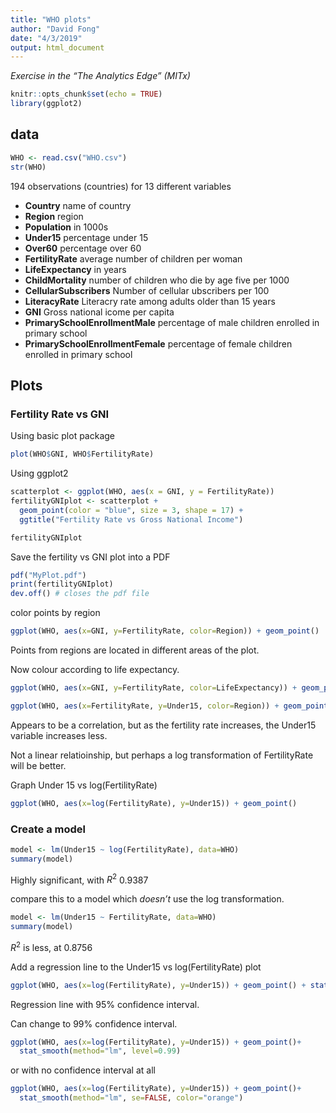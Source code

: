 ```yaml
---
title: "WHO plots"
author: "David Fong"
date: "4/3/2019"
output: html_document
---
```


*Exercise in the "The Analytics Edge" (MITx)*

```r
knitr::opts_chunk$set(echo = TRUE)
library(ggplot2)
```

## data

```r
WHO <- read.csv("WHO.csv")
str(WHO)
```

194 observations (countries) for 13 different variables

* **Country** name of country
* **Region** region
* **Population** in 1000s
* **Under15** percentage under 15
* **Over60** percentage over 60
* **FertilityRate** average number of children per woman
* **LifeExpectancy** in years
* **ChildMortality** number of children who die by age five per 1000
* **CellularSubscribers** Number of cellular ubscribers per 100
* **LiteracyRate** Literacry rate among adults older than 15 years
* **GNI** Gross national icome per capita
* **PrimarySchoolEnrollmentMale** percentage of male children enrolled in primary school
* **PrimarySchoolEnrollmentFemale** percentage of female children enrolled in primary school

## Plots

### Fertility Rate vs GNI 

Using basic plot package

```r
plot(WHO$GNI, WHO$FertilityRate)
```

Using ggplot2

```r
scatterplot <- ggplot(WHO, aes(x = GNI, y = FertilityRate))
fertilityGNIplot <- scatterplot + 
  geom_point(color = "blue", size = 3, shape = 17) + 
  ggtitle("Fertility Rate vs Gross National Income")

fertilityGNIplot
```

Save the fertility vs GNI plot into a PDF

```r
pdf("MyPlot.pdf")
print(fertilityGNIplot)
dev.off() # closes the pdf file
```

color points by region

```r
ggplot(WHO, aes(x=GNI, y=FertilityRate, color=Region)) + geom_point()
```

Points from regions are located in different areas of the plot.

Now colour according to life expectancy.

```r
ggplot(WHO, aes(x=GNI, y=FertilityRate, color=LifeExpectancy)) + geom_point()
```


```r
ggplot(WHO, aes(x=FertilityRate, y=Under15, color=Region)) + geom_point() + scale_color_brewer(palette="Dark2")
```

Appears to be a correlation, but as the fertility rate increases, the Under15 variable increases less.

Not a linear relatioinship, but perhaps a log transformation of FertilityRate will be better.

Graph Under 15 vs log(FertilityRate)

```r
ggplot(WHO, aes(x=log(FertilityRate), y=Under15)) + geom_point()
```

### Create a model

```r
model <- lm(Under15 ~ log(FertilityRate), data=WHO)
summary(model)
```

Highly significant, with $R^2$ 0.9387

compare this to a model which *doesn't* use the log transformation.

```r
model <- lm(Under15 ~ FertilityRate, data=WHO)
summary(model)

```

$R^2$ is less, at 0.8756

Add a regression line to the Under15 vs log(FertilityRate) plot

```r
ggplot(WHO, aes(x=log(FertilityRate), y=Under15)) + geom_point() + stat_smooth(method="lm")
```

Regression line with 95% confidence interval.

Can change to 99% confidence interval.

```r
ggplot(WHO, aes(x=log(FertilityRate), y=Under15)) + geom_point()+ 
  stat_smooth(method="lm", level=0.99)
```

or with no confidence interval at all

```r
ggplot(WHO, aes(x=log(FertilityRate), y=Under15)) + geom_point()+ 
  stat_smooth(method="lm", se=FALSE, color="orange")
```